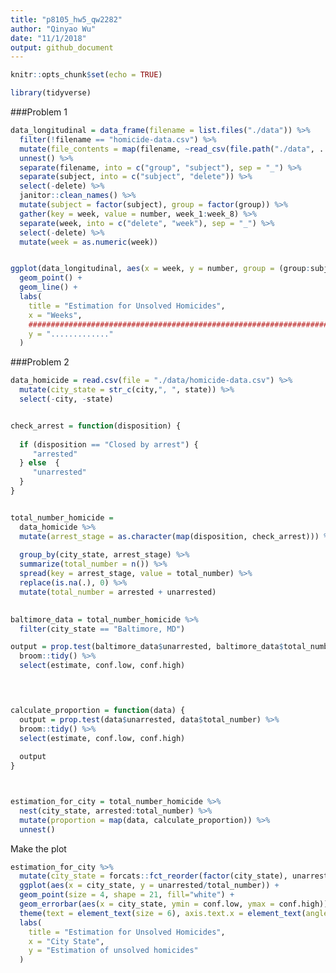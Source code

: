 ```yaml
---
title: "p8105_hw5_qw2282"
author: "Qinyao Wu"
date: "11/1/2018"
output: github_document
---
```


```r
knitr::opts_chunk$set(echo = TRUE)

library(tidyverse)
```

###Problem 1

```r
data_longitudinal = data_frame(filename = list.files("./data")) %>%
  filter(!filename == "homicide-data.csv") %>% 
  mutate(file_contents = map(filename, ~read_csv(file.path("./data", . )))) %>% 
  unnest() %>% 
  separate(filename, into = c("group", "subject"), sep = "_") %>% 
  separate(subject, into = c("subject", "delete")) %>% 
  select(-delete) %>% 
  janitor::clean_names() %>% 
  mutate(subject = factor(subject), group = factor(group)) %>% 
  gather(key = week, value = number, week_1:week_8) %>% 
  separate(week, into = c("delete", "week"), sep = "_") %>% 
  select(-delete) %>% 
  mutate(week = as.numeric(week))


ggplot(data_longitudinal, aes(x = week, y = number, group = (group:subject), color = group)) +
  geom_point() +
  geom_line() +
  labs(
    title = "Estimation for Unsolved Homicides",
    x = "Weeks",
    ####################################################################
    y = "............."
  )
```

###Problem 2

```r
data_homicide = read.csv(file = "./data/homicide-data.csv") %>% 
  mutate(city_state = str_c(city,", ", state)) %>% 
  select(-city, -state) 


check_arrest = function(disposition) {
  
  if (disposition == "Closed by arrest") {
     "arrested"
  } else  {
     "unarrested"
  }
}


total_number_homicide = 
  data_homicide %>% 
  mutate(arrest_stage = as.character(map(disposition, check_arrest))) %>% 
  
  group_by(city_state, arrest_stage) %>% 
  summarize(total_number = n()) %>% 
  spread(key = arrest_stage, value = total_number) %>% 
  replace(is.na(.), 0) %>% 
  mutate(total_number = arrested + unarrested) 
  

baltimore_data = total_number_homicide %>% 
  filter(city_state == "Baltimore, MD") 

output = prop.test(baltimore_data$unarrested, baltimore_data$total_number) %>% 
  broom::tidy() %>% 
  select(estimate, conf.low, conf.high)


  


```

```r
calculate_proportion = function(data) {
  output = prop.test(data$unarrested, data$total_number) %>% 
  broom::tidy() %>% 
  select(estimate, conf.low, conf.high)
  
  output
}



estimation_for_city = total_number_homicide %>% 
  nest(city_state, arrested:total_number) %>% 
  mutate(proportion = map(data, calculate_proportion)) %>% 
  unnest()
```

Make the plot

```r

estimation_for_city %>% 
  mutate(city_state = forcats::fct_reorder(factor(city_state), unarrested/total_number)) %>% 
  ggplot(aes(x = city_state, y = unarrested/total_number)) +
  geom_point(size = 4, shape = 21, fill="white") +
  geom_errorbar(aes(x = city_state, ymin = conf.low, ymax = conf.high)) +
  theme(text = element_text(size = 6), axis.text.x = element_text(angle = 60, hjust = 1)) + 
  labs(
    title = "Estimation for Unsolved Homicides",
    x = "City State",
    y = "Estimation of unsolved homicides"
  )

```




